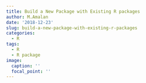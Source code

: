 ```yaml
---
title: Build a New Package with Existing R packages
author: M.Amalan
date: '2018-12-23'
slug: build-a-new-package-with-existing-r-packages
categories:
  - R
tags:
  - R
  - R package
image:
  caption: ''
  focal_point: ''
---
```


